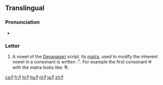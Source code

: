 {{Devanagari character info|hex=0910|name=DEVANAGARI LETTER AI|image=[[File:Deva-ai.png|100px]]}}
==Translingual==

===Pronunciation===
* {{IPA|/əj/|/aj/|/ɛ/|/æ/|lang=mul}} {{qualifier|varies by language, context, etc.}}

===Letter===
{{mul-Deva|ai}}

# A vowel of the [[Devanagari]] script. Its [[matra]], used to modify the inherent vowel in a consonant is written &#x0948;. For example the first consonant क with the matra looks like: कै.

[[ca:ऐ]]
[[fr:ऐ]]
[[hi:ऐ]]
[[hu:ऐ]]
[[nl:ऐ]]
[[ja:ऐ]]
[[zh:ऐ]]